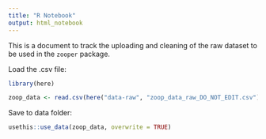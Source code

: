 ```yaml
---
title: "R Notebook"
output: html_notebook
---
```


This is a document to track the uploading and cleaning of the raw dataset to be used in the `zooper` package. 

Load the .csv file:
```r

library(here)

zoop_data <- read.csv(here("data-raw", "zoop_data_raw_DO_NOT_EDIT.csv"))

```

Save to data folder:
```r

usethis::use_data(zoop_data, overwrite = TRUE)

```

